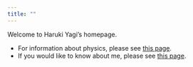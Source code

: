 ```yaml
---
title: ""
---
```


Welcome to Haruki Yagi's homepage.

- For information about physics, please see [this page](Physics.qmd).
- If you would like to know about me, please see [this page](about.qmd).